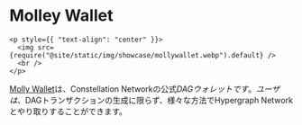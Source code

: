 # Molley Wallet

```mdx-code-block
<p style={{ "text-align": "center" }}>
  <img src={require("@site/static/img/showcase/mollywallet.webp").default} />
  <br />
</p>
```

[Molly Wallet](https://github.com/grvlle/constellation_wallet/)は、Constellation Networkの公式$DAGウォレットです。 ユーザは、$DAGトランザクションの生成に限らず、様々な方法でHypergraph Networkとやり取りすることができます。
